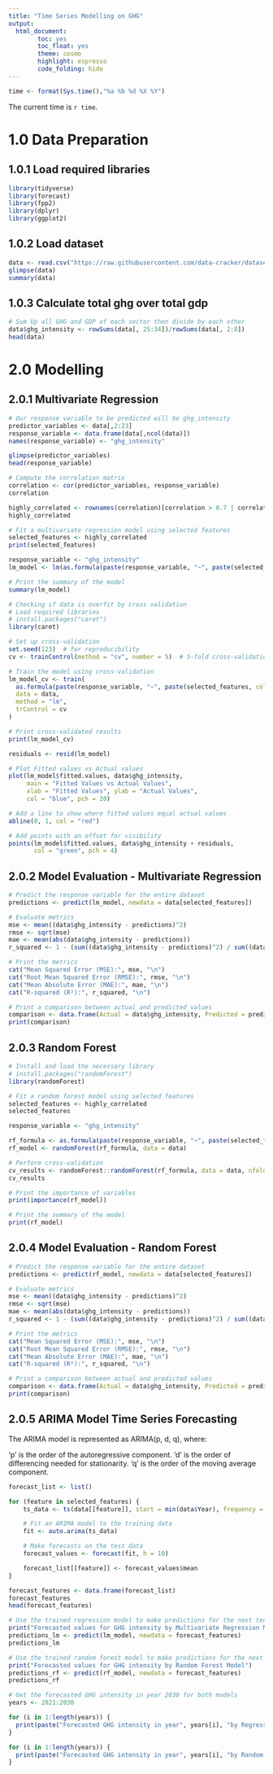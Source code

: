 ---
title: "Time Series Modelling on GHG"
output: 
  html_document:
        toc: yes
        toc_float: yes
        theme: cosmo
        highlight: espresso
        code_folding: hide
---

```{r echo=FALSE}
time <- format(Sys.time(),"%a %b %d %X %Y")
```

The current time is `r time`.

# 1.0 Data Preparation
## 1.0.1 Load required libraries

```{r message=FALSE, warning=FALSE}
library(tidyverse)
library(forecast)
library(fpp2)
library(dplyr)
library(ggplot2)
```

## 1.0.2 Load dataset

```{r}
data <- read.csv("https://raw.githubusercontent.com/data-cracker/datasets/main/MasterDataSet.csv")
glimpse(data)
summary(data)
```

## 1.0.3 Calculate total ghg over total gdp

```{r}
# Sum Up all GHG and GDP of each sector then divide by each other
data$ghg_intensity <- rowSums(data[, 25:34])/rowSums(data[, 2:8])
head(data)
```

# 2.0 Modelling
## 2.0.1 Multivariate Regression

```{r message=FALSE, warning=FALSE}
# Our response variable to be predicted will be ghg_intensity
predictor_variables <- data[,2:23]
response_variable <- data.frame(data[,ncol(data)])
names(response_variable) <- "ghg_intensity"

glimpse(predictor_variables)
head(response_variable)

# Compute the correlation matrix
correlation <- cor(predictor_variables, response_variable)
correlation

highly_correlated <- rownames(correlation)[correlation > 0.7 | correlation < -0.7]
highly_correlated

# Fit a multivariate regression model using selected features
selected_features <- highly_correlated
print(selected_features)

response_variable <- "ghg_intensity"
lm_model <- lm(as.formula(paste(response_variable, "~", paste(selected_features, collapse = " + "))), data = data)

# Print the summary of the model
summary(lm_model)

# Checking if data is overfit by cross validation
# Load required libraries
# install.packages("caret")
library(caret)

# Set up cross-validation
set.seed(123)  # for reproducibility
cv <- trainControl(method = "cv", number = 5)  # 5-fold cross-validation

# Train the model using cross-validation
lm_model_cv <- train(
  as.formula(paste(response_variable, "~", paste(selected_features, collapse = " + "))),
  data = data,
  method = "lm",
  trControl = cv
)

# Print cross-validated results
print(lm_model_cv)

residuals <- resid(lm_model)

# Plot Fitted values vs Actual values
plot(lm_model$fitted.values, data$ghg_intensity,
     main = "Fitted Values vs Actual Values",
     xlab = "Fitted Values", ylab = "Actual Values",
     col = "blue", pch = 20)

# Add a line to show where fitted values equal actual values
abline(0, 1, col = "red")

# Add points with an offset for visibility
points(lm_model$fitted.values, data$ghg_intensity + residuals,
       col = "green", pch = 4)

```

## 2.0.2 Model Evaluation - Multivariate Regression

```{r}
# Predict the response variable for the entire dataset
predictions <- predict(lm_model, newdata = data[selected_features])

# Evaluate metrics
mse <- mean((data$ghg_intensity - predictions)^2)
rmse <- sqrt(mse)
mae <- mean(abs(data$ghg_intensity - predictions))
r_squared <- 1 - (sum((data$ghg_intensity - predictions)^2) / sum((data$ghg_intensity - mean(data$ghg_intensity))^2))

# Print the metrics
cat("Mean Squared Error (MSE):", mse, "\n")
cat("Root Mean Squared Error (RMSE):", rmse, "\n")
cat("Mean Absolute Error (MAE):", mae, "\n")
cat("R-squared (R²):", r_squared, "\n")

# Print a comparison between actual and predicted values
comparison <- data.frame(Actual = data$ghg_intensity, Predicted = predictions)
print(comparison)
```

## 2.0.3 Random Forest

```{r}
# Install and load the necessary library
# install.packages("randomForest")
library(randomForest)

# Fit a random forest model using selected features
selected_features <- highly_correlated
selected_features

response_variable <- "ghg_intensity"

rf_formula <- as.formula(paste(response_variable, "~", paste(selected_features, collapse = " + ")))
rf_model <- randomForest(rf_formula, data = data)

# Perform cross-validation
cv_results <- randomForest::randomForest(rf_formula, data = data, nfold = 5)
cv_results

# Print the importance of variables
print(importance(rf_model))

# Print the summary of the model
print(rf_model)
```

## 2.0.4 Model Evaluation - Random Forest

```{r}
# Predict the response variable for the entire dataset
predictions <- predict(rf_model, newdata = data[selected_features])

# Evaluate metrics
mse <- mean((data$ghg_intensity - predictions)^2)
rmse <- sqrt(mse)
mae <- mean(abs(data$ghg_intensity - predictions))
r_squared <- 1 - (sum((data$ghg_intensity - predictions)^2) / sum((data$ghg_intensity - mean(data$ghg_intensity))^2))

# Print the metrics
cat("Mean Squared Error (MSE):", mse, "\n")
cat("Root Mean Squared Error (RMSE):", rmse, "\n")
cat("Mean Absolute Error (MAE):", mae, "\n")
cat("R-squared (R²):", r_squared, "\n")

# Print a comparison between actual and predicted values
comparison <- data.frame(Actual = data$ghg_intensity, Predicted = predictions)
print(comparison)
```

## 2.0.5 ARIMA Model Time Series Forecasting

The ARIMA model is represented as ARIMA(p, d, q), where:

'p' is the order of the autoregressive component.
'd' is the order of differencing needed for stationarity.
'q' is the order of the moving average component.

```{r}
forecast_list <- list()

for (feature in selected_features) {
    ts_data <- ts(data[[feature]], start = min(data$Year), frequency = 1)

    # Fit an ARIMA model to the training data
    fit <- auto.arima(ts_data)

    # Make forecasts on the test data
    forecast_values <- forecast(fit, h = 10)

    forecast_list[[feature]] <- forecast_values$mean
}

forecast_features <- data.frame(forecast_list)
forecast_features
head(forecast_features)

# Use the trained regression model to make predictions for the next ten years
print("Forecasted values for GHG intensity by Multivariate Regression Model")
predictions_lm <- predict(lm_model, newdata = forecast_features)
predictions_lm

# Use the trained random forest model to make predictions for the next ten years
print("Forecasted values for GHG intensity by Random Forest Model")
predictions_rf <- predict(rf_model, newdata = forecast_features)
predictions_rf

# Get the forecasted GHG intensity in year 2030 for both models
years <- 2021:2030

for (i in 1:length(years)) {
  print(paste("Forecasted GHG intensity in year", years[i], "by Regression Model:", predictions_lm[i]))
}

for (i in 1:length(years)) {
  print(paste("Forecasted GHG intensity in year", years[i], "by Random Forest Model:", predictions_rf[i]))
}
```

